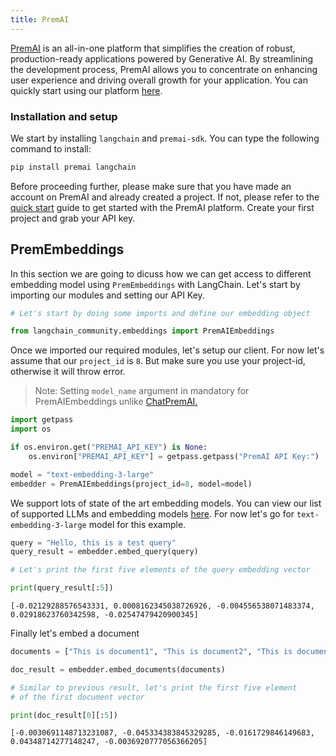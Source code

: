 ```yaml
---
title: PremAI
---
```


[PremAI](https://premai.io/) is an all-in-one platform that simplifies the creation of robust, production-ready applications powered by Generative AI. By streamlining the development process, PremAI allows you to concentrate on enhancing user experience and driving overall growth for your application. You can quickly start using our platform [here](https://docs.premai.io/quick-start).

### Installation and setup

We start by installing `langchain` and `premai-sdk`. You can type the following command to install:

```bash
pip install premai langchain
```

Before proceeding further, please make sure that you have made an account on PremAI and already created a project. If not, please refer to the [quick start](https://docs.premai.io/introduction) guide to get started with the PremAI platform. Create your first project and grab your API key.

## PremEmbeddings

In this section we are going to dicuss how we can get access to different embedding model using `PremEmbeddings` with LangChain. Let's start by importing our modules and setting our API Key.

```python
# Let's start by doing some imports and define our embedding object

from langchain_community.embeddings import PremAIEmbeddings
```

Once we imported our required modules, let's setup our client. For now let's assume that our `project_id` is `8`. But make sure you use your project-id, otherwise it will throw error.

> Note: Setting `model_name` argument in mandatory for PremAIEmbeddings unlike [ChatPremAI.](https://python.langchain.com/v0.1/docs/integrations/chat/premai/)

```python
import getpass
import os

if os.environ.get("PREMAI_API_KEY") is None:
    os.environ["PREMAI_API_KEY"] = getpass.getpass("PremAI API Key:")
```

```python
model = "text-embedding-3-large"
embedder = PremAIEmbeddings(project_id=8, model=model)
```

We support lots of state of the art embedding models. You can view our list of supported LLMs and embedding models [here](https://docs.premai.io/get-started/supported-models). For now let's go for `text-embedding-3-large` model for this example.

```python
query = "Hello, this is a test query"
query_result = embedder.embed_query(query)

# Let's print the first five elements of the query embedding vector

print(query_result[:5])
```

```output
[-0.02129288576543331, 0.0008162345038726926, -0.004556538071483374, 0.02918623760342598, -0.02547479420900345]
```

Finally let's embed a document

```python
documents = ["This is document1", "This is document2", "This is document3"]

doc_result = embedder.embed_documents(documents)

# Similar to previous result, let's print the first five element
# of the first document vector

print(doc_result[0][:5])
```

```output
[-0.0030691148713231087, -0.045334383845329285, -0.0161729846149683, 0.04348714277148247, -0.0036920777056366205]
```
